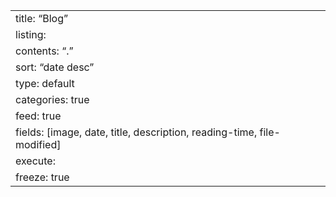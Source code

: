 ---
title: "Blog"
listing:
  contents: "."
  sort: "date desc"
  type: default
  categories: true
  feed: true
  fields: [image, date, title, description, reading-time, file-modified]
execute: 
  freeze: true
---